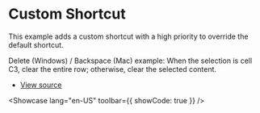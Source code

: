 # Custom Shortcut


This example adds a custom shortcut with a high priority to override the default shortcut.

Delete (Windows) / Backspace (Mac) example: When the selection is cell C3, clear the entire row; otherwise, clear the selected content.

- [View source](https://github.com/dream-num/univer-documentation/blob/dev/showcase/sheets/custom-shortcut/entry.tsx)

<Showcase lang="en-US" toolbar={{ showCode: true }} />
